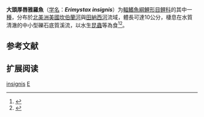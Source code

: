 {{Speciesbox
| name = 大頭厚唇雅羅魚
| status = NE
| status_system = IUCN3.1
| image = 
| genus = Erimystax
| species = insignis
| authority = Hubbs & Crowe, 1956
| synonyms = 
}}

'''大頭厚唇雅羅魚'''（[[学名|学名]]：'''''Erimystax insignis'''''）为[[輻鰭魚綱|輻鰭魚綱]][[鯉形目|鯉形目]][[鲤科|鲤科]]的其中一[[種|種]]，分布於[[北美洲|北美洲]][[美國|美國]][[坎伯蘭河|坎伯蘭河]]與[[田納西河|田納西河]]流域，體長可達10公分，棲息在水質清澈的中小型礫石底質溪流，以水生[[昆蟲|昆蟲]]等為食<ref>{{cite web |url=http://www.fishbase.se/summary/Erimystax-insignis.html |language=en |title=Erimystax insignis, Blotched chub |publisher=FishBase |accessdate=2018-12-03 |archive-date=2020-11-30 |archive-url=https://web.archive.org/web/20201130075828/https://www.fishbase.se/summary/Erimystax-insignis.html |dead-url=no }}</ref><ref>{{FishBase_species|genus=Erimystax|species=insignis|year=2011|month=12}}</ref>。

== 参考文献 ==
{{reflist}}

== 扩展阅读 ==
{{wikispecies-inline|Erimystax insignis|大頭厚唇雅羅魚}}
{{refend}}
{{Taxonbar|from=Q1105331}}

[[Category:厚唇雅羅魚屬|insignis]]
[[Category:1956年描述的鱼类|E]]


{{鯉形目小作品}}